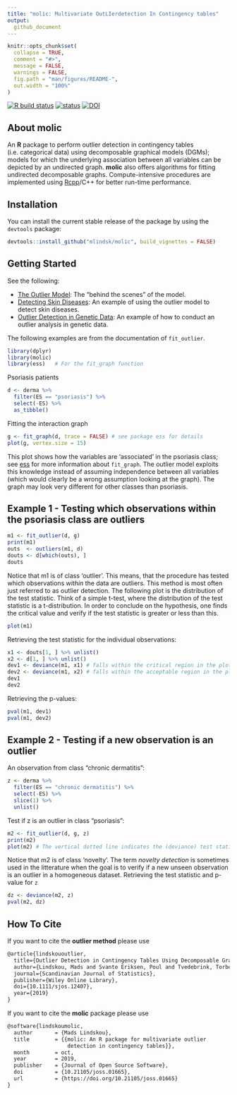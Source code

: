 ```yaml
---
title: "molic: Multivariate OutLIerdetection In Contingency tables"
output:
  github_document
---
```


<!-- README.md is generated from README.Rmd. Please edit that file -->

```r
knitr::opts_chunk$set(
  collapse = TRUE,
  comment = "#>",
  message = FALSE,
  warnings = FALSE,
  fig.path = "man/figures/README-",
  out.width = "100%"
)
```

[![R build status](https://github.com/mlindsk/molic/workflows/R-CMD-check/badge.svg)](https://github.com/mlindsk/molic/actions)
[![status](https://joss.theoj.org/papers/9fa65ced7bf3db01343d68b4488196d8/status.svg)](https://joss.theoj.org/papers/9fa65ced7bf3db01343d68b4488196d8)
[![DOI](https://zenodo.org/badge/177729633.svg)](https://zenodo.org/badge/latestdoi/177729633)

## About molic

An **R** package to perform outlier detection in contingency tables (i.e. categorical data) using decomposable graphical models (DGMs); models for which the underlying association between all variables can be depicted by an undirected graph. **molic** also offers algorithms for fitting undirected decomposable graphs. Compute-intensive procedures are implemented using [Rcpp](http://www.rcpp.org/)/C++ for better run-time performance.

## Installation

You can install the current stable release of the package by using the `devtools` package: 

```r
devtools::install_github("mlindsk/molic", build_vignettes = FALSE)
```

## Getting Started

See the following:

 - [The Outlier Model](https://mlindsk.github.io/molic/articles/outlier_intro.html): The "behind the scenes" of the model.
 - [Detecting Skin Diseases](https://mlindsk.github.io/molic/articles/dermatitis.html): An example of using the outlier model to detect skin diseases. 
 - [Outlier Detection in Genetic Data](https://mlindsk.github.io/molic/articles/genetic_example.html): An example of how to conduct an outlier analysis in genetic data.

The following examples are from the documentation of `fit_outlier`.

```r
library(dplyr)
library(molic)
library(ess)   # For the fit_graph function
```

Psoriasis patients

```r
d <- derma %>%
  filter(ES == "psoriasis") %>%
  select(-ES) %>%
  as_tibble()
```

Fitting the interaction graph

```r
g <- fit_graph(d, trace = FALSE) # see package ess for details
plot(g, vertex.size = 15) 
```

This plot shows how the variables are 'associated' in the psoriasis class; see [ess](https://github.com/mlindsk/ess) for more information about `fit_graph`. The outlier model exploits this knowledge instead of assuming independence between all variables (which would clearly be a wrong assumption looking at the graph). The graph may look very different for other classes than psoriasis.

## Example 1 - Testing which observations within the psoriasis class are outliers

```r
m1 <- fit_outlier(d, g)
print(m1)
outs  <- outliers(m1, d)
douts <- d[which(outs), ]
douts
```

Notice that m1 is of class 'outlier'. This means, that the procedure has tested which observations _within_ the data are outliers. This method is most often just referred to as outlier detection. The following plot is the distribution of the test statistic. Think of a simple t-test, where the distribution of the test statistic is a t-distribution. In order to conclude on the hypothesis, one finds the critical value and verify if the test statistic is greater or less than this.

```r
plot(m1) 
```

Retrieving the test statistic for the individual observations:

```r
x1 <- douts[1, ] %>% unlist()
x2 <- d[1, ] %>% unlist()
dev1 <- deviance(m1, x1) # falls within the critical region in the plot (the red area)
dev2 <- deviance(m1, x2) # falls within the acceptable region in the plot
dev1
dev2
```

Retrieving the p-values:

```r
pval(m1, dev1)
pval(m1, dev2)
```

## Example 2 - Testing if a new observation is an outlier
 
An observation from class "chronic dermatitis": 

```r
z <- derma %>%
  filter(ES == "chronic dermatitis") %>%
  select(-ES) %>%
  slice(1) %>%
  unlist()
```

Test if z is an outlier in class "psoriasis":

```r
m2 <- fit_outlier(d, g, z)
print(m2)
plot(m2) # The vertical dotted line indicates the (deviance) test statistic of z
```

Notice that m2 is of class 'novelty'. The term _novelty detection_ is sometimes used in the litterature when the goal is to verify if a new unseen observation is an outlier in a homogeneous dataset. Retrieving the test statistic and p-value for `z`

```r
dz <- deviance(m2, z)
pval(m2, dz)
```

## How To Cite

If you want to cite the **outlier method** please use

```latex
@article{lindskououtlier,
  title={Outlier Detection in Contingency Tables Using Decomposable Graphical Models},
  author={Lindskou, Mads and Svante Eriksen, Poul and Tvedebrink, Torben},
  journal={Scandinavian Journal of Statistics},
  publisher={Wiley Online Library},
  doi={10.1111/sjos.12407},
  year={2019}
}
```

If you want to cite the **molic** package please use

```latex
@software{lindskoumolic,
  author       = {Mads Lindskou},
  title        = {{molic: An R package for multivariate outlier 
                   detection in contingency tables}},
  month        = oct,
  year         = 2019,
  publisher    = {Journal of Open Source Software},
  doi          = {10.21105/joss.01665},
  url          = {https://doi.org/10.21105/joss.01665}
}
```

<!-- Also, see the [jti](https://github.com/mlindsk/jti) package which is used for making inference in Bayesian networks or DGMs; in the latter case, one can exploit the **ess** package. -->
